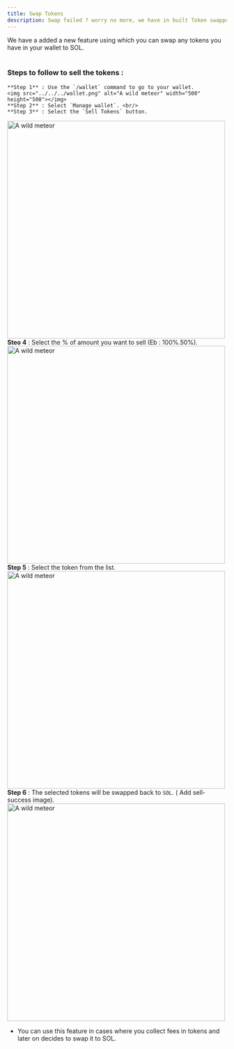 ```yaml
---
title: Swap Tokens
description: Swap failed ? worry no more, we have in built Token swapper to swap tokens to SOL. ☄️
---
```


We have a added a new feature using which you can swap any tokens you have in your wallet to SOL. <br/><br/>

### Steps to follow to sell the tokens :
    **Step 1** : Use the `/wallet` command to go to your wallet.
    <img src="../../../wallet.png" alt="A wild meteor" width="500" height="500"></img>
    **Step 2** : Select `Manage wallet`. <br/>
    **Step 3** : Select the `Sell Tokens` button.
<img src="../../../sell-token.png" alt="A wild meteor" width="500" height="500"></img>
    **Steo 4** : Select the % of amount you want to sell (Eb : 100%.50%).<br/>
    <img src="../../../select-percentage.png" alt="A wild meteor" width="500" height="500"></img>
    **Step 5** : Select the token from the list. <br/>
    <img src="../../../select-token.png" alt="A wild meteor" width="500" height="500"></img>
    **Step 6** : The selected tokens will be swapped back to `SOL`. ( Add sell-success image).
<img src="../../../sell-success.png" alt="A wild meteor" width="500" height="500"></img>

- You can use this feature in cases where you collect fees in tokens and later on decides to swap it to SOL.

 